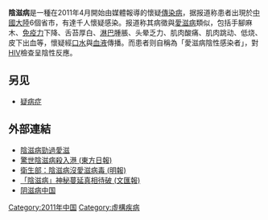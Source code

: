 {{unreferenced|time=2019-12-03T05:03:29+00:00}}
'''陰滋病'''是一種在2011年4月開始由媒體報導的懷疑[[傳染病|傳染病]]，据报道称患者出現於[[中國大陸|中國大陸]]6個省市，有達千人懷疑感染。报道称其病徵與[[愛滋病|愛滋病]]類似，包括手腳麻木、[[免疫力|免疫力]]下降、舌苔厚白、[[淋巴|淋巴]]腫脹、头晕乏力、肌肉酸痛、肌肉跳动、低烧、皮下出血等，懷疑經[[口水|口水]]與[[血液|血液]]傳播。而患者则自稱為「愛滋病陰性感染者」，對[[HIV|HIV]]檢查呈陰性反應。

== 另见 ==
*[[疑病症|疑病症]]

==外部連結==
* [http://www2.news.sina.com.hk/news/1341/3/1/2066404/1.html 陰滋病勁過愛滋] {{Wayback|url=http://www2.news.sina.com.hk/news/1341/3/1/2066404/1.html |date=20110407234814 }}
* [http://orientaldaily.on.cc/cnt/news/20110404/00174_001.html 驚世陰滋病殺入港 (東方日報)] {{Wayback|url=http://orientaldaily.on.cc/cnt/news/20110404/00174_001.html |date=20110406041430 }}
* [http://hk.news.yahoo.com/article/110406/4/nnrj.html 衛生部：陰滋病沒愛滋病毒 (明報)] {{Wayback|url=http://hk.news.yahoo.com/article/110406/4/nnrj.html |date=20110414171131 }}
* [https://web.archive.org/web/20110409183059/http://paper.wenweipo.com/2011/04/06/YO1104060009.htm 「陰滋病」神秘蔓延真相待破 (文匯報)]
* [https://newhivlikeviruschina.weebly.com 阴滋病中国] {{Wayback|url=https://newhivlikeviruschina.weebly.com/ |date=20190202153814 }}
[[Category:2011年中国|Category:2011年中国]]
[[Category:虛構疾病|Category:虛構疾病]]